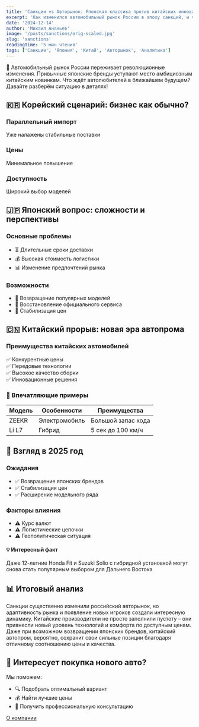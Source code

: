 ```yaml
---
title: 'Санкции vs Авторынок: Японская классика против китайских инноваций'
excerpt: 'Как изменился автомобильный рынок России в эпоху санкций, и что ждёт нас в будущем?'
date: '2024-12-14'
author: 'Михаил Ананьев'
image: '/posts/sanctions/orig-scaled.jpg'
slug: 'sanctions'
readingTime: '5 мин чтения'
tags: ['Санкции', 'Япония', 'Китай', 'Авторынок', 'Аналитика']
---
```


<div class="intro-block">
    <p class="intro-text">
        🚗 Автомобильный рынок России переживает революционные изменения.
        Привычные японские бренды уступают место амбициозным китайским новинкам.
        Что ждёт автолюбителей в ближайшем будущем? Давайте разберём ситуацию в
        деталях!
    </p>
</div>

## 🇰🇷 Корейский сценарий: бизнес как обычно?

<div class="features-grid">
    <div class="feature-card">
        <h3 class="feature-title">Параллельный импорт</h3>
        <p class="feature-description">Уже налажены стабильные поставки</p>
    </div>
    <div class="feature-card">
        <h3 class="feature-title">Цены</h3>
        <p class="feature-description">Минимальное повышение</p>
    </div>
    <div class="feature-card">
        <h3 class="feature-title">Доступность</h3>
        <p class="feature-description">Широкий выбор моделей</p>
    </div>
</div>

## 🇯🇵 Японский вопрос: сложности и перспективы

<div class="specs-grid">
    <div class="specs-box">
        <h3>Основные проблемы</h3>
        <ul class="specs-list">
            <li>⏳ Длительные сроки доставки</li>
            <li>💰 Высокая стоимость логистики</li>
            <li>📊 Изменение предпочтений рынка</li>
        </ul>
    </div>
    <div class="specs-box">
        <h3>Возможности</h3>
        <ul class="specs-list">
            <li>🌟 Возвращение популярных моделей</li>
            <li>🔧 Восстановление официального сервиса</li>
            <li>💫 Стабилизация цен</li>
        </ul>
    </div>
</div>

## 🇨🇳 Китайский прорыв: новая эра автопрома

<div class="features-box">
    <h3>Преимущества китайских автомобилей</h3>
    <div class="features-list">
        <div class="feature-item">
            <span class="feature-check">✅</span>
            <span>Конкурентные цены</span>
        </div>
        <div class="feature-item">
            <span class="feature-check">✅</span>
            <span>Передовые технологии</span>
        </div>
        <div class="feature-item">
            <span class="feature-check">✅</span>
            <span>Высокое качество сборки</span>
        </div>
        <div class="feature-item">
            <span class="feature-check">✅</span>
            <span>Инновационные решения</span>
        </div>
    </div>
</div>

### 🚀 Впечатляющие примеры

<div class="specs-table">
    <table>
        <thead>
            <tr>
                <th>Модель</th>
                <th>Особенности</th>
                <th>Преимущества</th>
            </tr>
        </thead>
        <tbody>
            <tr>
                <td>ZEEKR</td>
                <td>Электромобиль</td>
                <td>Большой запас хода</td>
            </tr>
            <tr>
                <td>Li L7</td>
                <td>Гибрид</td>
                <td>5 сек до 100 км/ч</td>
            </tr>
        </tbody>
    </table>
</div>

## 🔮 Взгляд в 2025 год

<div class="pros-cons-grid">
    <div class="pros-card">
        <h3>Ожидания</h3>
        <ul>
            <li>✅ Возвращение японских брендов</li>
            <li>✅ Стабилизация цен</li>
            <li>✅ Расширение модельного ряда</li>
        </ul>
    </div>
    <div class="cons-card">
        <h3>Факторы влияния</h3>
        <ul>
            <li>⚠️ Курс валют</li>
            <li>⚠️ Логистические цепочки</li>
            <li>⚠️ Геополитическая ситуация</li>
        </ul>
    </div>
</div>

<div class="advantages-card">
    <h4>💡 Интересный факт</h4>
    <p>
        Даже 12-летние Honda Fit и Suzuki Solio с гибридной установкой могут
        снова cтать популярным выбором для Дальнего Востока
    </p>
</div>

## 📊 Итоговый анализ

<div class="final-thoughts">
    <p>
        Санкции существенно изменили российский авторынок, но адаптивность рынка
        и появление новых игроков создали интересную динамику. Китайские
        производители не просто заполнили пустоту – они привнесли новый уровень
        технологий и комфорта по доступным ценам. Даже при возможном возвращении
        японских брендов, китайский автопром, вероятно, сохранит свои сильные
        позиции благодаря отличному соотношению цены и качества.
    </p>
</div>

<div class="cta-box">
    <h2>🎯 Интересует покупка нового авто?</h2>
    <p>Мы поможем:</p>
    <ul class="specs-list">
        <li>🔍 Подобрать оптимальный вариант</li>
        <li>💰 Найти лучшие цены</li>
        <li>🌟 Получить профессиональную консультацию</li>
    </ul>
    <div>
        <a href="/about" class="cta-button">
            О компании
        </a>
    </div>
</div>

